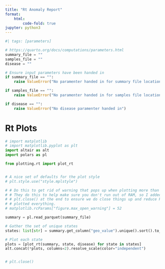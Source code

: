 ```yaml
---
title: "Rt Anomaly Report"
format:
    html:
        code-fold: true
jupyter: python3
---
```


```python
#| tags: [parameters]

# https://quarto.org/docs/computations/parameters.html
summary_file = ""
samples_file = ""
disease = ""
```
```python
# Ensure input parameters have been handed in
if summary_file == "":
    raise ValueError("No paramenter handed in for summary file location")

if samples_file == "":
    raise ValueError("No paramenter handed in for samples file location")

if disease == "":
    raise ValueError("No disease paramenter handed in")
```

# Rt Plots

```python
# import matplotlib
# import matplotlib.pyplot as plt
import altair as alt
import polars as pl

from plotting.rt import plot_rt


# A nice set of defaults for the plot style
# plt.style.use("style.mplstyle")

# # Do this to get rid of warning that pops up when plotting more than 20 at once.
# # They do this to help make sure you don't run out of RAM, so I added a call to
# # plt.close() at the end to ensure we do close things up and reduce RAM once we've
# # plotted everything.
# matplotlib.rcParams["figure.max_open_warning"] = 52

summary = pl.read_parquet(summary_file)

# Gather the set of unique states
states: list[str] = summary.get_column("geo_value").unique().sort().to_list()

# Plot each state
plots = [plot_rt(summary, state, disease) for state in states]
alt.concat(*plots, columns=2).resolve_scale(color="independent")


# plt.close()
```
